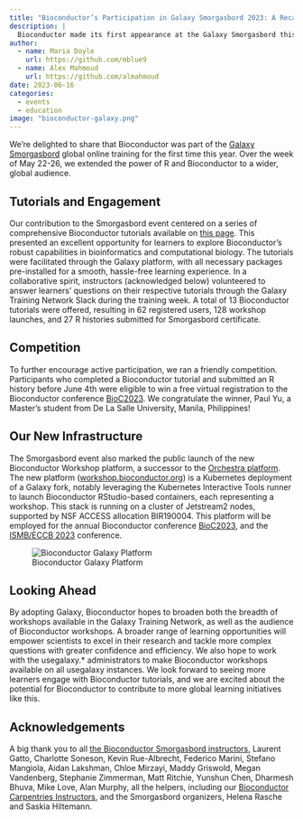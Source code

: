 ```yaml
---
title: "Bioconductor’s Participation in Galaxy Smorgasbord 2023: A Recap"
description: |
  Bioconductor made its first appearance at the Galaxy Smorgasbord this year. This post provides a summary of our successful participation.
author:
  - name: Maria Doyle
    url: https://github.com/mblue9
  - name: Alex Mahmoud
    url: https://github.com/almahmoud
date: 2023-06-16
categories:
  - events
  - education
image: "bioconductor-galaxy.png"
---
```


We're delighted to share that Bioconductor was part of the [Galaxy Smorgasbord](https://gallantries.github.io/video-library/events/smorgasbord3/) global online training for the first time this year. Over the week of May 22-26, we extended the power of R and Bioconductor to a wider, global audience.

## Tutorials and Engagement

Our contribution to the Smorgasbord event centered on a series of comprehensive Bioconductor tutorials available on [this page](https://gallantries.github.io/video-library/modules/bioconductor). This presented an excellent opportunity for learners to explore Bioconductor's robust capabilities in bioinformatics and computational biology. The tutorials were facilitated through the Galaxy platform, with all necessary packages pre-installed for a smooth, hassle-free learning experience. In a collaborative spirit, instructors (acknowledged below) volunteered to answer learners' questions on their respective tutorials through the Galaxy Training Network Slack during the training week. A total of 13 Bioconductor tutorials were offered, resulting in 62 registered users, 128 workshop launches, and 27 R histories submitted for Smorgasbord certificate.

## Competition

To further encourage active participation, we ran a friendly competition. Participants who completed a Bioconductor tutorial and submitted an R history before June 4th were eligible to win a free virtual registration to the Bioconductor conference [BioC2023](https://bioc2023.bioconductor.org/). We congratulate the winner, Paul Yu, a Master's student from De La Salle University, Manila, Philippines!

## Our New Infrastructure

The Smorgasbord event also marked the public launch of the new Bioconductor Workshop platform, a successor to the [Orchestra platform](https://github.com/seandavi/Orchestra). The new platform ([workshop.bioconductor.org](https://workshop.bioconductor.org/)) is a Kubernetes deployment of a Galaxy fork, notably leveraging the Kubernetes Interactive Tools runner to launch Bioconductor RStudio-based containers, each representing a workshop. This stack is running on a cluster of Jetstream2 nodes, supported by NSF ACCESS allocation BIR190004. This platform will be employed for the annual Bioconductor conference [BioC2023](https://bioc2023.bioconductor.org/), and the [ISMB/ECCB 2023](https://www.iscb.org/ismbeccb2023) conference.

![Bioconductor Galaxy Platform](bioconductor-galaxy.png)

## Looking Ahead

By adopting Galaxy, Bioconductor hopes to broaden both the breadth of workshops available in the Galaxy Training Network, as well as the audience of Bioconductor workshops. A broader range of learning opportunities will empower scientists to excel in their research and tackle more complex questions with greater confidence and efficiency. We also hope to work with the usegalaxy.* administrators to make Bioconductor workshops available on all usegalaxy instances. We look forward to seeing more learners engage with Bioconductor tutorials, and we are excited about the potential for Bioconductor to contribute to more global learning initiatives like this.


## Acknowledgements

A big thank you to all [the Bioconductor Smorgasbord instructors](https://gallantries.github.io/video-library/modules/bioconductor), Laurent Gatto, Charlotte Soneson, Kevin Rue-Albrecht, Federico Marini, Stefano Mangiola, Aidan Lakshman, Chloe Mirzayi, Maddy Griswold, Megan Vandenberg, Stephanie Zimmerman, Matt Ritchie, Yunshun Chen, Dharmesh Bhuva, Mike Love, Alan Murphy, all the helpers, including our [Bioconductor Carpentries Instructors](https://bioconductor.github.io/biocblog/posts/2023-02-24-carpentries-update/), and the Smorgasbord organizers, Helena Rasche and Saskia Hiltemann.

